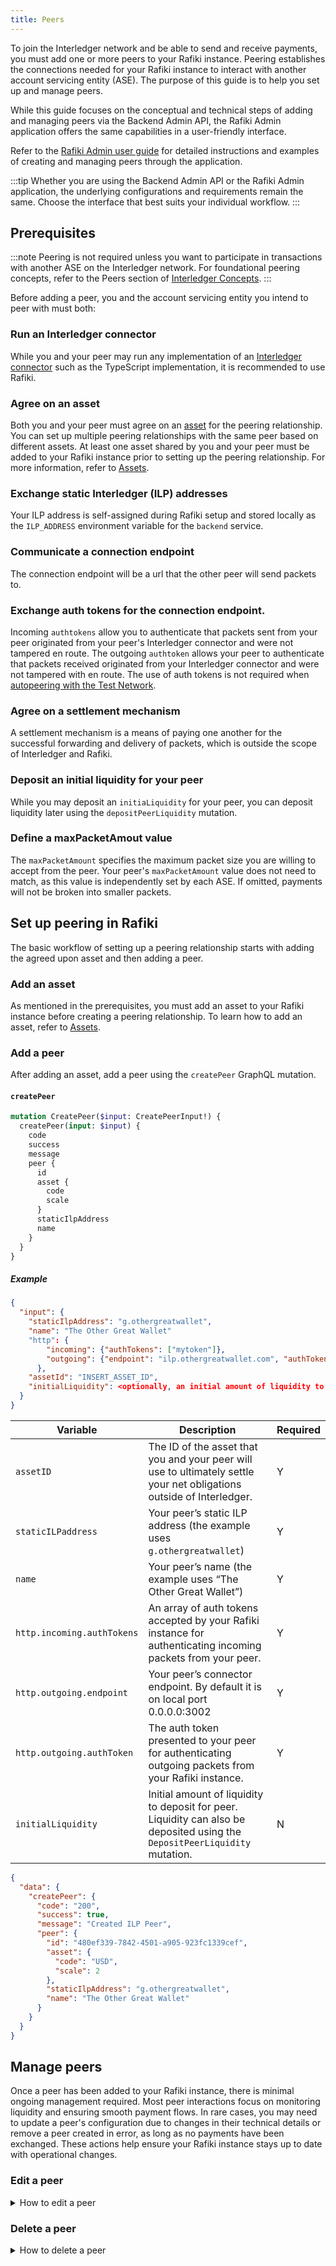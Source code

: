 ```yaml
---
title: Peers
---
```



To join the Interledger network and be able to send and receive payments, you must add one or more peers to your Rafiki instance. Peering establishes the connections needed for your Rafiki instance to interact with another account servicing entity (ASE). The purpose of this guide is to help you set up and manage peers.

While this guide focuses on the conceptual and technical steps of adding and managing peers via the Backend Admin API, the Rafiki Admin application offers the same capabilities in a user-friendly interface.

Refer to the [Rafiki Admin user guide](/admin/admin-user-guide#peers) for detailed instructions and examples of creating and managing peers through the application.

:::tip
Whether you are using the Backend Admin API or the Rafiki Admin application, the underlying configurations and requirements remain the same. Choose the interface that best suits your individual workflow.
:::

## Prerequisites

:::note
Peering is not required unless you want to participate in transactions with another ASE on the Interledger network. For foundational peering concepts, refer to the Peers section of [Interledger Concepts](/overview/concepts/interledger/#peers).
:::

Before adding a peer, you and the account servicing entity you intend to peer with must both:

### Run an Interledger connector <Badge text="Required" variant="danger" />

While you and your peer may run any implementation of an [Interledger connector](/integration/deployment/services/backend-service#interledger-connector) such as the <LinkOut href="https://github.com/interledger/interledgerjs">TypeScript implementation</LinkOut>, it is recommended to use Rafiki.

### Agree on an asset <Badge text="Required" variant="danger" />

Both you and your peer must agree on an [asset](/overview/concepts/accounting#assets) for the peering relationship. You can set up multiple peering relationships with the same peer based on different assets. At least one asset shared by you and your peer must be added to your Rafiki instance prior to setting up the peering relationship. For more information, refer to [Assets](/integration/requirements/assets/).

### Exchange static Interledger (ILP) addresses <Badge text="Required" variant="danger" />

Your <LinkOut href="https://interledger.org/developers/rfcs/ilp-addresses/">ILP address</LinkOut> is self-assigned during Rafiki setup and stored locally as the `ILP_ADDRESS` environment variable for the `backend` service.

### Communicate a connection endpoint <Badge text="Required" variant="danger" />

The connection endpoint will be a url that the other peer will send packets to.

### Exchange auth tokens for the connection endpoint. <Badge text="Required" variant="danger" />

Incoming `authtokens` allow you to authenticate that packets sent from your peer originated from your peer's Interledger connector and were not tampered en route. The outgoing `authtoken` allows your peer to authenticate that packets received originated from your Interledger connector and were not tampered with en route. The use of auth tokens is not required when [autopeering with the Test Network](/integration/playground/autopeering).

### Agree on a settlement mechanism <Badge text="Required" variant="danger" />

A settlement mechanism is a means of paying one another for the successful forwarding and delivery of packets, which is outside the scope of Interledger and Rafiki.

### Deposit an initial liquidity for your peer <Badge text="Optional" variant="success" />

While you may deposit an `initiaLiquidity` for your peer, you can deposit liquidity later using the `depositPeerLiquidity` mutation.

### Define a maxPacketAmout value <Badge text="Optional" variant="success" />

The `maxPacketAmount` specifies the maximum packet size you are willing to accept from the peer. Your peer's `maxPacketAmount` value does not need to match, as this value is independently set by each ASE. If omitted, payments will not be broken into smaller packets.

## Set up peering in Rafiki

The basic workflow of setting up a peering relationship starts with adding the agreed upon asset and then adding a peer.

### Add an asset

As mentioned in the prerequisites, you must add an asset to your Rafiki instance before creating a peering relationship. To learn how to add an asset, refer to [Assets](/integration/requirements/assets/).

### Add a peer

After adding an asset, add a peer using the `createPeer` GraphQL mutation.

#### `createPeer`

<CodeBlock title="Example createPeer Mutation">

```graphql
mutation CreatePeer($input: CreatePeerInput!) {
  createPeer(input: $input) {
    code
    success
    message
    peer {
      id
      asset {
        code
        scale
      }
      staticIlpAddress
      name
    }
  }
}
```

</CodeBlock>

##### Example

<CodeBlock title='Example JSON request'>

```json
{
  "input": {
	"staticIlpAddress": "g.othergreatwallet",
	"name": "The Other Great Wallet"
	"http": {
  		"incoming": {"authTokens": ["mytoken"]},
  		"outgoing": {"endpoint": "ilp.othergreatwallet.com", "authToken": "theirtoken"}
	  },
	"assetId": "INSERT_ASSET_ID",
	"initialLiquidity": <optionally, an initial amount of liquidity to provision. Liquidity can also be deposited via the `DepositPeerLiquidity` mutation>
  }
}
```

</CodeBlock>

<div class="overflow-table">

| Variable                   | Description                                                                                                                 | Required |
| -------------------------- | --------------------------------------------------------------------------------------------------------------------------- | -------- |
| `assetID`                  | The ID of the asset that you and your peer will use to ultimately settle your net obligations outside of Interledger.       | Y        |
| `staticILPaddress`         | Your peer’s static ILP address (the example uses `g.othergreatwallet`)                                                      | Y        |
| `name`                     | Your peer’s name (the example uses “The Other Great Wallet”)                                                                | Y        |
| `http.incoming.authTokens` | An array of auth tokens accepted by your Rafiki instance for authenticating incoming packets from your peer.                | Y        |
| `http.outgoing.endpoint`   | Your peer’s connector endpoint. By default it is on local port 0.0.0.0:3002                                                 | Y        |
| `http.outgoing.authToken`  | The auth token presented to your peer for authenticating outgoing packets from your Rafiki instance.                        | Y        |
| `initialLiquidity`         | Initial amount of liquidity to deposit for peer. Liquidity can also be deposited using the `DepositPeerLiquidity` mutation. | N        |

</div>

<CodeBlock title="Example JSON response">

```json
{
  "data": {
    "createPeer": {
      "code": "200",
      "success": true,
      "message": "Created ILP Peer",
      "peer": {
        "id": "480ef339-7842-4501-a905-923fc1339cef",
        "asset": {
          "code": "USD",
          "scale": 2
        },
        "staticIlpAddress": "g.othergreatwallet",
        "name": "The Other Great Wallet"
      }
    }
  }
}
```

</CodeBlock>

## Manage peers

Once a peer has been added to your Rafiki instance, there is minimal ongoing management required. Most peer interactions focus on monitoring liquidity and ensuring smooth payment flows. In rare cases, you may need to update a peer's configuration due to changes in their technical details or remove a peer created in error, as long as no payments have been exchanged. These actions help ensure your Rafiki instance stays up to date with operational changes.

### Edit a peer

<details>
<summary>How to edit a peer</summary>
Occasionally, you may need to adjust peering configurations or address any changes communicated by the peer. Some examples include updating new endpoints or tokens, technical settings like the maximum packet amount, or peer liquidity thresholds.

In this example we will update the peer we just created. Rather than change any of the peering details, we can add some optional details that we didn't include when we created the peer. We will define the `maxPacketAmount` and the `liquidityThreshold`.

#### `updatePeer`

<CodeBlock title="Example updatePeer Mutation">

```graphql
mutation UpdatePeer($input: UpdatePeerInput!) {
  updatePeer(input: $input) {
    peer {
      id
      name
      http {
        outgoing {
          authToken
          endpoint
        }
      }
      maxPacketAmount
      liquidityThreshold
    }
  }
}
```

</CodeBlock>

##### Example

The input object for the update operation only requires that the `id` is present. All other variables are optional. For this example we will include the required `id` variable, as well as the optional variables of the fields we wish to update. In this case, `maxPacketAmount` and `liquidityThreshold`.

<CodeBlock title='Example JSON request'>

```json
{
  "input": {
    "id": "480ef339-7842-4501-a905-923fc1339cef",
    "maxPacketAmount": 1000,
    "liquidityThreshold": 100
  }
}
```

</CodeBlock>

<div class="overflow-table">

| Variable             | Description                                                                                         | Required |
| -------------------- | --------------------------------------------------------------------------------------------------- | -------- |
| `id`                 | The ID of the peer you wish to update.                                                              | Y        |
| `maxPacketAmount`    | Maximum packet size you are willing to accept from the peer.                                        | N        |
| `liquidityThreshold` | A webhook event notifies the account servicing entity if peer liquidity falls below this new value. | N        |

</div>

<CodeBlock title="Example JSON response">

```json
{
  "data": {
    "updatePeer": {
      "code": "200",
      "success": true,
      "message": "Updated ILP Peer",
      "peer": {
        "id": "480ef339-7842-4501-a905-923fc1339cef",
        "name": "The Other Great Wallet",
        "http": {
          "outgoing": {
            "authToken": "test",
            "endpoint": "http://peering-test:3002"
          }
        },
        "maxPacketAmount": 1000,
        "liquidityThreshold": 100
      }
    }
  }
}
```

</CodeBlock>
</details>

### Delete a peer

<details>
<summary>How to delete a peer</summary>
Deleting a peer is an action that removes a peer from your Rafiki instance. There are specific rules and considerations to keep in mind before starting this irreversible operation.

You can only delete a peer if no payments were sent to or received from that peer. This ensures that historical payment records are preserved. If you attempt to delete a peer with payment history, the backend throws an error, preventing the deletion.

Deleting a peer is useful in situations where there were configuration errors when the peer was first created like an incorrect auth token or ILP address.

:::danger
Deleting a peer is permanent and cannot be reversed. If you delete a peer in error, you must create another new peer.
:::

#### `deletePeer`

<CodeBlock title="Example deletePeer Mutation">

```graphql
mutation DeletePeer($input: DeletePeerInput!) {
  deletePeer(input: $input) {
    success
  }
}
```

</CodeBlock>

##### Example

<CodeBlock title='Example JSON request'>

```json
{
  "input": {
    "id": "480ef339-7842-4501-a905-923fc1339cef"
  }
}
```

</CodeBlock>

<div class="overflow-table">

| Variable | Description                            | Required |
| -------- | -------------------------------------- | -------- |
| `id`     | The ID of the peer you wish to delete. | Y        |

</div>

<CodeBlock title="Example JSON response">

```json
{
  "data": {
    "deletePeer": {
      "success": true
    }
  }
}
```

</CodeBlock>
</details>
